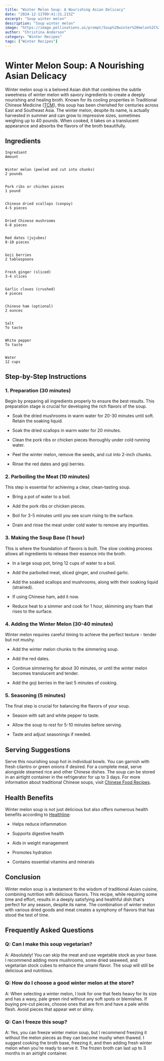 ```yaml
---
title: "Winter Melon Soup: A Nourishing Asian Delicacy"
date: "2024-12-11T09:41:31.215Z"
excerpt: "Soup winter melon"
description: "Soup winter melon"
image: "https://image.pollinations.ai/prompt/Soup%20winter%20melon%2C%20realistic%20photo%2C%20high%20quality%2C%204k?width=1024&height=1024&nologo=true"
author: "Christina Anderson"
category: "Winter Recipes"
tags: ["Winter Recipes"]
---
```


# Winter Melon Soup: A Nourishing Asian Delicacy


Winter melon soup is a beloved Asian dish that combines the subtle sweetness of winter melon with savory ingredients to create a deeply nourishing and healing broth. Known for its cooling properties in Traditional Chinese Medicine ([TCM](https://www.ncbi.nlm.nih.gov/pmc/articles/PMC6567733/)), this soup has been cherished for centuries across East and Southeast Asia. The winter melon, despite its name, is actually harvested in summer and can grow to impressive sizes, sometimes weighing up to 40 pounds. When cooked, it takes on a translucent appearance and absorbs the flavors of the broth beautifully.



## Ingredients




    Ingredient
    Amount


    Winter melon (peeled and cut into chunks)
    2 pounds


    Pork ribs or chicken pieces
    1 pound


    Chinese dried scallops (conpoy)
    4-5 pieces


    Dried Chinese mushrooms
    6-8 pieces


    Red dates (jujubes)
    8-10 pieces


    Goji berries
    2 tablespoons


    Fresh ginger (sliced)
    3-4 slices


    Garlic cloves (crushed)
    4 pieces


    Chinese ham (optional)
    2 ounces


    Salt
    To taste


    White pepper
    To taste


    Water
    12 cups





## Step-by-Step Instructions


### 1. Preparation (30 minutes)

Begin by preparing all ingredients properly to ensure the best results. This preparation stage is crucial for developing the rich flavors of the soup.




- Soak the dried mushrooms in warm water for 20-30 minutes until soft. Retain the soaking liquid.

- Soak the dried scallops in warm water for 20 minutes.

- Clean the pork ribs or chicken pieces thoroughly under cold running water.

- Peel the winter melon, remove the seeds, and cut into 2-inch chunks.

- Rinse the red dates and goji berries.



### 2. Parboiling the Meat (10 minutes)

This step is essential for achieving a clear, clean-tasting soup.




- Bring a pot of water to a boil.

- Add the pork ribs or chicken pieces.

- Boil for 3-5 minutes until you see scum rising to the surface.

- Drain and rinse the meat under cold water to remove any impurities.



### 3. Making the Soup Base (1 hour)

This is where the foundation of flavors is built. The slow cooking process allows all ingredients to release their essence into the broth.




- In a large soup pot, bring 12 cups of water to a boil.

- Add the parboiled meat, sliced ginger, and crushed garlic.

- Add the soaked scallops and mushrooms, along with their soaking liquid (strained).

- If using Chinese ham, add it now.

- Reduce heat to a simmer and cook for 1 hour, skimming any foam that rises to the surface.



### 4. Adding the Winter Melon (30-40 minutes)

Winter melon requires careful timing to achieve the perfect texture - tender but not mushy.




- Add the winter melon chunks to the simmering soup.

- Add the red dates.

- Continue simmering for about 30 minutes, or until the winter melon becomes translucent and tender.

- Add the goji berries in the last 5 minutes of cooking.



### 5. Seasoning (5 minutes)

The final step is crucial for balancing the flavors of your soup.




- Season with salt and white pepper to taste.

- Allow the soup to rest for 5-10 minutes before serving.

- Taste and adjust seasonings if needed.



## Serving Suggestions

Serve this nourishing soup hot in individual bowls. You can garnish with fresh cilantro or green onions if desired. For a complete meal, serve alongside steamed rice and other Chinese dishes. The soup can be stored in an airtight container in the refrigerator for up to 3 days. For more information about traditional Chinese soups, visit [Chinese Food Recipes](https://www.chinesefoodrecipes.cc).



## Health Benefits

Winter melon soup is not just delicious but also offers numerous health benefits according to [Healthline](https://www.healthline.com):




- Helps reduce inflammation

- Supports digestive health

- Aids in weight management

- Promotes hydration

- Contains essential vitamins and minerals



## Conclusion

Winter melon soup is a testament to the wisdom of traditional Asian cuisine, combining nutrition with delicious flavors. This recipe, while requiring some time and effort, results in a deeply satisfying and healthful dish that's perfect for any season, despite its name. The combination of winter melon with various dried goods and meat creates a symphony of flavors that has stood the test of time.



## Frequently Asked Questions


### Q: Can I make this soup vegetarian?

A: Absolutely! You can skip the meat and use vegetable stock as your base. I recommend adding more mushrooms, some dried seaweed, and vegetarian stock cubes to enhance the umami flavor. The soup will still be delicious and nutritious.



### Q: How do I choose a good winter melon at the store?

A: When selecting a winter melon, I look for one that feels heavy for its size and has a waxy, pale green rind without any soft spots or blemishes. If buying pre-cut pieces, choose ones that are firm and have a pale white flesh. Avoid pieces that appear wet or slimy.



### Q: Can I freeze this soup?

A: Yes, you can freeze winter melon soup, but I recommend freezing it without the melon pieces as they can become mushy when thawed. I suggest cooking the broth base, freezing it, and then adding fresh winter melon when you're ready to serve it. The frozen broth can last up to 3 months in an airtight container.

